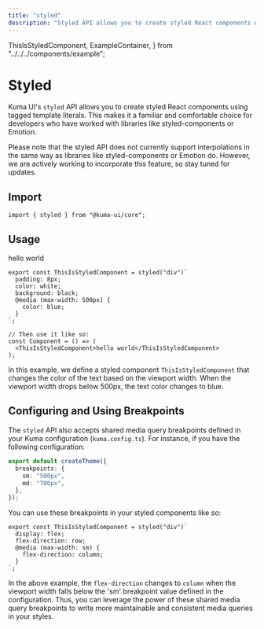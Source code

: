 ```yaml
---
title: "styled"
description: "Styled API allows you to create styled React components using tagged template literals. "
---
```


  ThisIsStyledComponent,
  ExampleContainer,
} from "../../../components/example";

# Styled

Kuma UI's `styled` API allows you to create styled React components using tagged template literals. This makes it a familiar and comfortable choice for developers who have worked with libraries like styled-components or Emotion.

<Callout type="warning">
  Please note that the styled API does not currently support interpolations in
  the same way as libraries like styled-components or Emotion do. However, we
  are actively working to incorporate this feature, so stay tuned for updates.
</Callout>

## Import

```tsx copy
import { styled } from "@kuma-ui/core";
```

## Usage

<ExampleContainer>
  <ThisIsStyledComponent>hello world</ThisIsStyledComponent>
</ExampleContainer>

```tsx copy
export const ThisIsStyledComponent = styled("div")`
  padding: 8px;
  color: white;
  background: black;
  @media (max-width: 500px) {
    color: blue;
  }
`;

// Then use it like so:
const Component = () => (
  <ThisIsStyledComponent>hello world</ThisIsStyledComponent>
);
```

In this example, we define a styled component `ThisIsStyledComponent` that changes the color of the text based on the viewport width. When the viewport width drops below 500px, the text color changes to blue.

## Configuring and Using Breakpoints

The `styled` API also accepts shared media query breakpoints defined in your Kuma configuration (`kuma.config.ts`). For instance, if you have the following configuration:

```ts copy
export default createTheme({
  breakpoints: {
    sm: "500px",
    md: "700px",
  },
});
```

You can use these breakpoints in your styled components like so:

```tsx copy
export const ThisIsStyledComponent = styled("div")`
  display: flex;
  flex-direction: row;
  @media (max-width: sm) {
    flex-direction: column;
  }
`;
```

In the above example, the `flex-direction` changes to `column` when the viewport width falls below the 'sm' breakpoint value defined in the configuration. Thus, you can leverage the power of these shared media query breakpoints to write more maintainable and consistent media queries in your styles.
